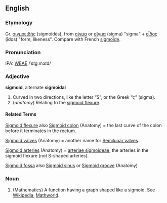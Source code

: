 ==English==
===Etymology===
Gr. [[σιγμοειδής]] (sigmoīdēs), from [[σίγμα]] or [[σῖγμα]] (sigma) "sigma" + [[εἶδος]] (īdos) "form, likeness".  Compare with French [[sigmoïde]].

===Pronunciation===
IPA: [[WEAE]] /ˈsɪg.mɔɪd/

===Adjective===
'''sigmoid''', alternate '''sigmoidal'''
<!-- some material copied from Webster's Revised Unabridged Dictionary (1913) -->
# Curved in two directions, like the letter &ldquo;S&rdquo;, or the Greek &ldquo;ς&rdquo; (sigma).
# (''anatomy'') Relating to the [[sigmoid flexure]].

====Related Terms====

[[Sigmoid flexure]] also [[Sigmoid colon]] (Anatomy) = the last curve of the colon before it terminates in the rectum.

[[Sigmoid valve]]s (Anatomy) = another name for [[Semilunar valve]]s.

[[Sigmoid arteries]] (Anatomy) = [[arteriae sigmoideae]], the arteries in the sigmoid flexure (not S-shaped arteries).

[[Sigmoid fossa]] also [[Sigmoid sinus]] or [[Sigmoid groove]] (Anatomy)

===Noun===
# (Mathematics) A function having a graph shaped like a sigmoid.  See [[w:Sigmoid|Wikipedia]], [http://mathworld.wolfram.com/SigmoidFunction.html Mathworld].